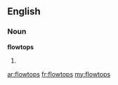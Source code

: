 ==English==

===Noun===
'''flowtops'''

# {{plural of|flowtop}}

[[ar:flowtops]]
[[fr:flowtops]]
[[my:flowtops]]